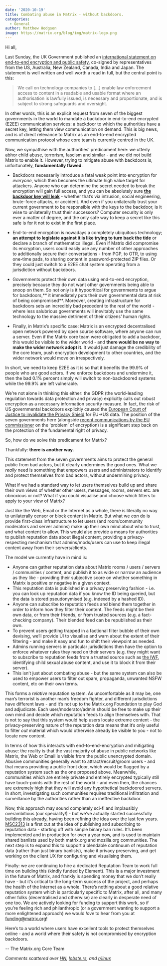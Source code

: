 ```yaml
---
date: '2020-10-19'
title: Combating abuse in Matrix - without backdoors.
categories:
  - General
author: Matthew Hodgson
image: https://matrix.org/blog/img/matrix-logo.png
---
```


Hi all,

Last Sunday, the UK Government published an [international statement on end-to-end encryption and public safety](https://www.gov.uk/government/publications/international-statement-end-to-end-encryption-and-public-safety), co-signed by representatives from the US, Australia, New Zealand, Canada, India and Japan.  The statement is well written and well worth a read in full, but the central point is this:

> We call on technology companies to [...] enable law enforcement access to content in a readable and usable format where an authorisation is lawfully issued, is necessary and proportionate, and is subject to strong safeguards and oversight.

In other words, this is an explicit request from seven of the biggest governments in the world to mandate a backdoor in end-to-end encrypted (E2EE) communication services: a backdoor to which the authorities have a secret key, letting them view communication on demand.  This is big news, and is of direct relevance to Matrix as an end-to-end encrypted communication protocol whose core team is currently centred in the UK.

Now, we sympathise with the authorities’ predicament here: we utterly abhor child abuse, terrorism, fascism and similar - and we did not build Matrix to enable it.  However, trying to mitigate abuse with backdoors is, unfortunately, **fundamentally flawed**.

*   Backdoors necessarily introduce a fatal weak point into encryption for _everyone_, which then becomes the ultimate high value target for attackers.  Anyone who can determine the secret needed to break the encryption will gain full access, and you can be absolutely sure **[the backdoor key will leak](https://techcrunch.com/2016/07/27/security-experts-have-cloned-all-seven-tsa-master-keys/)** - whether that’s via intrusion, social engineering, brute-force attacks, or accident.  And even if you unilaterally trust your current government to be responsible with the keys to the backdoor, is it wise to unilaterally trust their successors?  Computer security is only ever a matter of degree, and the only safe way to keep a secret like this safe is for it not to exist in the first place.

*   End-to-end encryption is nowadays a completely ubiquitous technology; **an attempt to legislate against it is like trying to turn back the tide** or declare a branch of mathematics illegal.  Even if Matrix did compromise its encryption, users could easily use any number of other approaches to additionally secure their conversations - from PGP, to OTR, to using one-time pads, to sharing content in password-protected ZIP files.  Or they could just switch to a E2EE chat system operating from a jurisdiction without backdoors.

*   Governments protect their own data using end-to-end encryption, precisely because they do not want other governments being able to snoop on them.  So not only is it hypocritical for governments to argue for backdoors,** it immediately puts their own governmental data at risk of being compromised**.  Moreover, creating infrastructure for backdoors sets an incredibly bad precedent to the rest of the world - where less salubrious governments will inevitably use the same technology to the massive detriment of their citizens’ human rights.

*   Finally, in Matrix’s specific case: Matrix is an encrypted decentralised open network powered by open source software, where anyone can run a server.  Even if the Matrix core team were obligated to add a backdoor, this would be visible to the wider world - and **there would be no way to make the wider network adopt it**.  It would just damage the credibility of the core team, push encryption development to other countries,  and the wider network would move on irrespectively.

In short, we need to keep E2EE as it is so that it benefits the 99.9% of people who are good actors. If we enforce backdoors and undermine it, then the bad 0.1% percent simply will switch to non-backdoored systems while the 99.9% are left vulnerable.

We’re not alone in thinking this either: the GDPR (the world-leading regulation towards data protection and privacy) explicitly calls out robust encryption as a necessary information security measure. In fact, the risk of US governmental backdoors explicitly caused the [European Court of Justice to invalidate the Privacy Shield](http://curia.europa.eu/juris/document/document.jsf?docid=228677&doclang=EN) for EU->US data.  The position of the seven governments here (alongside [recent communications by the EU commissioner](https://ec.europa.eu/home-affairs/sites/homeaffairs/files/what-we-do/policies/european-agenda-security/20200724_com-2020-607-commission-communication_en.pdf) on the ‘problem’ of encryption) is a significant step back on the protection of the fundamental right of privacy.

So, how do we solve this predicament for Matrix?

Thankfully: **there is another way.**

This statement from the seven governments aims to protect the general public from bad actors, but it clearly undermines the good ones.  What we _really_ need is something that empowers users and administrators to identify and protect themselves from bad actors, without undermining privacy.

What if we had a standard way to let users themselves build up and share their own views of whether other users, messages, rooms, servers etc. are obnoxious or not?  What if you could visualise and choose which filters to apply to your view of Matrix?

Just like the Web, Email or the Internet as a whole, there is literally no way to unilaterally censor or block content in Matrix.  But what we _can_ do is provide first-class infrastructure to let users (and room/community moderators and server admins) make up their own mind about who to trust, and what content to allow.  This would also provide a means for authorities to publish reputation data about illegal content, providing a privacy-respecting mechanism that admins/mods/users can use to keep illegal content away from their servers/clients.

The model we currently have in mind is:

*   Anyone can gather reputation data about Matrix rooms / users / servers / communities / content, and publish it to as wide or narrow an audience as they like - providing their subjective score on whether something in Matrix is positive or negative in a given context.
*   This reputation data is published in a privacy preserving fashion - i.e. you can look up reputation data if you know the ID being queried, but the data is stored pseudonymised (e.g. indexed by a hashed ID).
*   Anyone can subscribe to reputation feeds and blend them together in order to inform how they filter their content.  The feeds might be their own data, or from their friends, or from trusted sources (e.g. a fact-checking company).  Their blended feed can be republished as their own.
*   To prevent users getting trapped in a factional filter bubble of their own devising, we’ll provide UI to visualise and warn about the extent of their filtering - and make it easy and fun to shift their viewpoint as needed.
*   Admins running servers in particular jurisdictions then have the option to enforce whatever rules they need on their servers (e.g. they might want to subscribe to reputation feeds from a trusted source such as [the IWF](https://www.iwf.org.uk/), identifying child sexual abuse content, and use it to block it from their server).
*   This isn’t just about combating abuse - but the same system can also be used to empower users to filter out spam, propaganda, unwanted NSFW content, etc on their own terms.

This forms a _relative_ reputation system.  As uncomfortable as it may be, one man’s terrorist is another man’s freedom fighter, and different jurisdictions have different laws - and it’s not up to the Matrix.org Foundation to play God and adjudicate.  Each user/moderator/admin should be free to make up their own mind and decide which reputation feeds to align themselves with.  That is not to say that this system would help users locate extreme content - the privacy-preserving nature of the reputation data means that it’s only useful to filter _out_ material which would otherwise already be visible to you - not to locate new content.

In terms of how this interacts with end-to-end-encryption and mitigating abuse: the reality is that the vast majority of abuse in public networks like Matrix, the Web or Email is visible from the public unencrypted domain. Abusive communities generally want to attract/recruit/groom users - and that means providing a public front door, which would be flagged by a reputation system such as the one proposed above.  Meanwhile, communities which are entirely private and entirely encrypted typically still have touch-points with the rest of the world - and even then, the chances are extremely high that they will avoid any hypothetical backdoored servers.  In short, investigating such communities requires traditional infiltration and surveillance by the authorities rather than an ineffective backdoor.

Now, this approach may sound completely sci-fi and implausibly overambitious (our speciality!) - but we’ve actually started successfully building this already, having been refining the idea over the last few years.  [MSC2313](https://github.com/matrix-org/matrix-doc/blob/msc2313/proposals/2313-moderation-policy-rooms.md) is a first cut at the idea of publishing and subscribing to reputation data - starting off with simple binary ban rules.  It’s been implemented and in production for over a year now, and is used to maintain shared banlists used by both matrix.org and mozilla.org communities.  The next step is to expand this to support a blendable continuum of reputation data (rather than just binary banlists), make it privacy preserving, and get working on the client UX for configuring and visualising them.

Finally: we are continuing to hire a dedicated Reputation Team to work full time on building this (kindly funded by Element).  This is a major investment in the future of Matrix, and frankly is spending money that we don’t really have - but it’s critical to the long-term success of the project, and perhaps the health of the Internet as a whole.  There’s nothing about a good relative reputation system which is particularly specific to Matrix, after all, and many other folks (decentralised and otherwise) are clearly in desperate need of one too. We are actively looking for funding to support this work, so if you’re feeling rich and philanthropic (or a government wanting to support a more enlightened approach) we would _love_ to hear from you at [funding@matrix.org](mailto:funding@matrix.org)!

Here’s to a world where users have excellent tools to protect themselves online - and a world where their safety is not compromised by encryption backdoors.

\-- The Matrix.org Core Team

*Comments scattered over [HN](https://news.ycombinator.com/item?id=24826951), [lobste.rs](https://lobste.rs/s/ntyvtw/combating_abuse_matrix_without), and [r/linux](https://www.reddit.com/r/linux/comments/je8s7x/combating_abuse_in_matrix_without_backdoors/)*